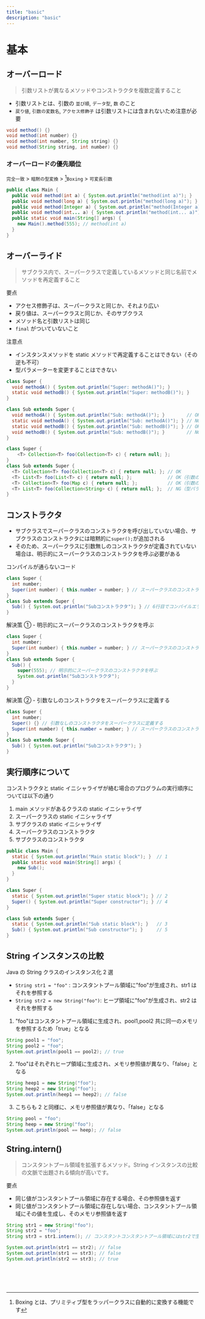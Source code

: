 ```yaml
---
title: "basic"
description: "basic"
---
```


# 基本

## オーバーロード

> 引数リストが異なるメソッドやコンストラクタを複数定義すること

- 引数リストとは、引数の `並び順`, `データ型`, `数` のこと
- `戻り値`, `引数の変数名`, `アクセス修飾子` は引数リストには含まれないため注意が必要

```java showLineNumbers copy
void method() {}
void method(int number) {}
void method(int number, String string) {}
void method(String string, int number) {}
```

### オーバーロードの優先順位

`完全一致` > `暗黙の型変換` > [^1]`Boxing` > `可変長引数`<br />

```java showLineNumbers copy
public class Main {
  public void method(int a) { System.out.println("method(int a)"); }         // 1（完全一致）
  public void method(long a) { System.out.println("method(long a)"); }       // 2（暗黙の型変換）
  public void method(Integer a) { System.out.println("method(Integer a)"); } // 3（Boxing）
  public void method(int... a) { System.out.println("method(int... a)"); }   // 4（可変長引数）
  public static void main(String[] args) {
    new Main().method(555); // method(int a)
  }
}
```

## オーバーライド

> サブクラス内で、スーパークラスで定義しているメソッドと同じ名前でメソッドを再定義すること

要点

- アクセス修飾子は、スーパークラスと同じか、それより広い
- 戻り値は、スーパークラスと同じか、そのサブクラス
- メソッド名と引数リストは同じ
- `final` がついていないこと

注意点

- インスタンスメソッドを static メソッドで再定義することはできない（その逆も不可）
- 型パラメーターを変更することはできない

```java showLineNumbers copy {8,10}
class Super {
  void methodA() { System.out.println("Super: methodA()"); }
  static void methodB() { System.out.println("Super: methodB()"); }
}

class Sub extends Super {
  void methodA() { System.out.println("Sub: methodA()"); }        // OK
  static void methodA() { System.out.println("Sub: methodA()"); } // NG（インスタンスメソッドをstaticメソッドで再定義できない）
  static void methodB() { System.out.println("Sub: methodB()"); } // OK
  void methodB() { System.out.println("Sub: methodB()"); }        // NG（staticメソッドをインスタンスメソッドで再定義できない）
}
```

```java showLineNumbers copy {8}
class Super {
    <T> Collection<T> foo(Collection<T> c) { return null; };
}
class Sub extends Super {
  <T> Collection<T> foo(Collection<T> c) { return null; }; // OK
  <T> List<T> foo(List<T> c) { return null; };             // OK（引数の型が異なるため問題ない）
  <T> Collection<T> foo(Map c) { return null; };           // OK（引数の型が異なるため問題ない）
  <T> List<T> foo(Collection<String> c) { return null; };  // NG（型パラメーターは変更できない）
}
```

## コンストラクタ

- サブクラスでスーパークラスのコンストラクタを呼び出していない場合、サブクラスのコンストラクタには暗黙的に`super();`が追加される
- そのため、スーパークラスに引数無しのコンストラクタが定義されていない場合は、明示的にスーパークラスのコンストラクタを呼ぶ必要がある

コンパイルが通らないコード

```java showLineNumbers copy
class Super {
  int number;
  Super(int number) { this.number = number; } // スーパークラスのコンストラクタ定義
}
class Sub extends Super {
  Sub() { System.out.println("Subコンストラクタ"); } // 6行目でコンパイルエラー発生
}
```

解決策 ① - 明示的にスーパークラスのコンストラクタを呼ぶ

```java showLineNumbers copy {7}
class Super {
  int number;
  Super(int number) { this.number = number; } // スーパークラスのコンストラクタ定義
}
class Sub extends Super {
  Sub() {
    super(555); // 明示的にスーパークラスのコンストラクタを呼ぶ
    System.out.println("Subコンストラクタ");
  }
}
```

解決策 ② - 引数なしのコンストラクタをスーパークラスに定義する

```java showLineNumbers copy {3}
class Super {
  int number;
  Super() {} // 引数なしのコンストラクタをスーパークラスに定義する
  Super(int number) { this.number = number; } // スーパークラスのコンストラクタ定義
}
class Sub extends Super {
  Sub() { System.out.println("Subコンストラクタ"); }
}
```

## 実行順序について

コンストラクタと static イニシャライザが絡む場合のプログラムの実行順序については以下の通り

1. main メソッドがあるクラスの static イニシャライザ
2. スーパークラスの static イニシャライザ
3. サブクラスの static イニシャライザ
4. スーパークラスのコンストラクタ
5. サブクラスのコンストラクタ

```java showLineNumbers copy {2,9-10,14-15}
public class Main {
  static { System.out.println("Main static block"); }  // 1
  public static void main(String[] args) {
    new Sub();
  }
}

class Super {
  static { System.out.println("Super static block"); } // 2
  Super() { System.out.println("Super constructor"); } // 4
}

class Sub extends Super {
  static { System.out.println("Sub static block"); }   // 3
  Sub() { System.out.println("Sub constructor"); }     // 5
}
```

## String インスタンスの比較

Java の String クラスのインスタンス化 2 選

- `String str1 = "foo"` : コンスタントプール領域に"foo"が生成され、str1 はそれを参照する
- `String str2 = new String("foo")`: ヒープ領域に"foo"が生成され、str2 はそれを参照する

1. "foo"はコンスタントプール領域に生成され、pool1,pool2 共に同一のメモリを参照するため「true」となる

```java showLineNumbers copy
String pool1 = "foo";
String pool2 = "foo";
System.out.println(pool1 == pool2); // true
```

2. "foo"はそれぞれヒープ領域に生成され、メモリ参照値が異なり、「false」となる

```java showLineNumbers copy
String heep1 = new String("foo");
String heep2 = new String("foo");
System.out.println(heep1 == heep2); // false
```

3. こちらも 2 と同様に、メモリ参照値が異なり、「false」となる

```java showLineNumbers copy
String pool = "foo";
String heep = new String("foo");
System.out.println(pool == heep); // false
```

## String.intern()

> コンスタントプール領域を拡張するメソッド。String インスタンスの比較の文脈で出題される傾向が高いです。

要点

- 同じ値がコンスタントプール領域に存在する場合、その参照値を返す
- 同じ値がコンスタントプール領域に存在しない場合、コンスタントプール領域にその値を生成し、そのメモリ参照値を返す

```java showLineNumbers copy {3}
String str1 = new String("foo");
String str2 = "foo";
String str3 = str1.intern(); // コンスタントコンスタントプール領域にはstr2で生成した"foo"が存在するため、str2が参照してる"foo"のメモリ参照値が返る

System.out.println(str1 == str2); // false
System.out.println(str1 == str3); // false
System.out.println(str2 == str3); // true
```

<br />
<br />
<br />

[^1]: Boxing とは、プリミティブ型をラッパークラスに自動的に変換する機能です
